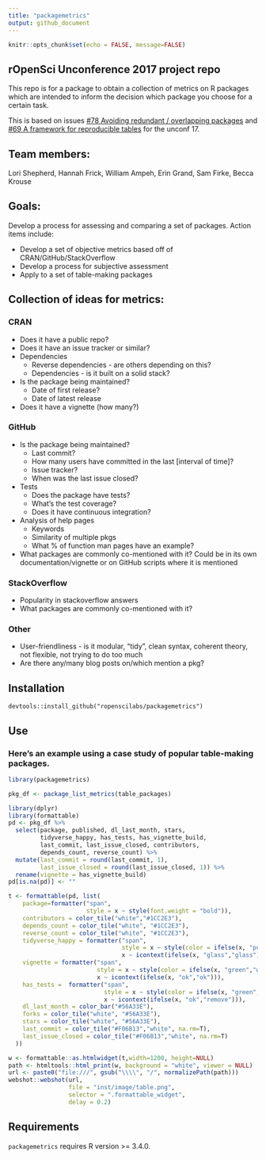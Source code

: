 ```yaml
---
title: "packagemetrics"
output: github_document
---
```


```r
knitr::opts_chunk$set(echo = FALSE, message=FALSE)
```

## rOpenSci Unconference 2017 project repo

This repo is for a package to obtain a collection of metrics on R packages which are intended to inform the decision which package you choose for a certain task.

This is based on issues [#78 Avoiding redundant / overlapping packages](https://github.com/ropensci/unconf17/issues/78) and [#69 A framework for reproducible tables](https://github.com/ropensci/unconf17/issues/69) for the unconf 17.

## Team members:

Lori Shepherd, Hannah Frick, William Ampeh, Erin Grand, Sam Firke, Becca Krouse

## Goals:

Develop a process for assessing and comparing a set of packages. Action items include:

- Develop a set of objective metrics based off of CRAN/GitHub/StackOverflow
- Develop a process for subjective assessment
- Apply to a set of table-making packages

## Collection of ideas for metrics:

### CRAN

- Does it have a public repo?
- Does it have an issue tracker or similar?
- Dependencies
    - Reverse dependencies - are others depending on this?
    - Dependencies - is it built on a solid stack?
- Is the package being maintained?
    - Date of first release?
    - Date of latest release
- Does it have a vignette (how many?)


### GitHub

- Is the package being maintained?
    - Last commit?
    - How many users have committed in the last [interval of time]?
    - Issue tracker?
    - When was the last issue closed?
- Tests    
    - Does the package have tests?
    - What's the test coverage?
    - Does it have continuous integration?
- Analysis of help pages 
    - Keywords
    - Similarity of multiple pkgs
    - What % of function man pages have an example?
- What packages are commonly co-mentioned with it?  Could be in its own documentation/vignette or on GitHub scripts where it is mentioned


### StackOverflow

- Popularity in stackoverflow answers 
- What packages are commonly co-mentioned with it?

### Other

- User-friendliness - is it modular, “tidy”, clean syntax, coherent theory, not flexible, not trying to do too much
- Are there any/many blog posts on/which mention a pkg?

## Installation
```
devtools::install_github("ropenscilabs/packagemetrics")
```

## Use

### Here's an example using a case study of popular table-making packages.  

```r
library(packagemetrics)

pkg_df <- package_list_metrics(table_packages)
```

```r
library(dplyr)
library(formattable)
pd <- pkg_df %>% 
  select(package, published, dl_last_month, stars,
         tidyverse_happy, has_tests, has_vignette_build, 
         last_commit, last_issue_closed, contributors, 
         depends_count, reverse_count) %>% 
  mutate(last_commit = round(last_commit, 1),
         last_issue_closed = round(last_issue_closed, 1)) %>% 
  rename(vignette = has_vignette_build) 
pd[is.na(pd)] <- ""

t <- formattable(pd, list(
    package=formatter("span",
                      style = x ~ style(font.weight = "bold")),
    contributors = color_tile("white","#1CC2E3"),
    depends_count = color_tile("white", "#1CC2E3"),
    reverse_count = color_tile("white", "#1CC2E3"),
    tidyverse_happy = formatter("span",
                                style = x ~ style(color = ifelse(x, "purple","white")),
                                x ~ icontext(ifelse(x, "glass","glass"))),
    vignette = formatter("span",
                         style = x ~ style(color = ifelse(x, "green","white")),
                         x ~ icontext(ifelse(x, "ok","ok"))),
    has_tests =  formatter("span",
                           style = x ~ style(color = ifelse(x, "green","red")),
                           x ~ icontext(ifelse(x, "ok","remove"))),
    dl_last_month = color_bar("#56A33E"),
    forks = color_tile("white", "#56A33E"),
    stars = color_tile("white", "#56A33E"),
    last_commit = color_tile("#F06B13","white", na.rm=T),
    last_issue_closed = color_tile("#F06B13","white", na.rm=T)
  ))

w <- formattable::as.htmlwidget(t,width=1200, height=NULL)
path <- htmltools::html_print(w, background = "white", viewer = NULL)
url <- paste0("file:///", gsub("\\\\", "/", normalizePath(path)))
webshot::webshot(url,
                 file = "inst/image/table.png",
                 selector = ".formattable_widget",
                 delay = 0.2)

```

## Requirements

```packagemetrics``` requires R version >= 3.4.0.
